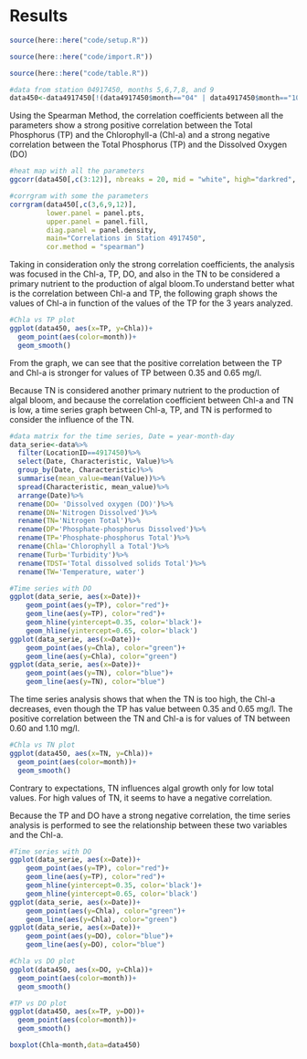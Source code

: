 # Results

```r
source(here::here("code/setup.R"))
```

```r
source(here::here("code/import.R"))
```

```r
source(here::here("code/table.R"))
```


```r
#data from station 04917450, months 5,6,7,8, and 9
data450<-data4917450[!(data4917450$month=="04" | data4917450$month=="10" | data4917450$month=="11"),]
```
Using the Spearman Method, the correlation coefficients between all the parameters show a strong positive correlation between the Total Phosphorus (TP) and the Chlorophyll-a (Chl-a) and a strong negative correlation between the Total Phosphorus (TP) and the Dissolved Oxygen (DO)
```r
#heat map with all the parameters
ggcorr(data450[,c(3:12)], nbreaks = 20, mid = "white", high="darkred", label=T, method = c('pairwise','spearman'))
```

```r
#corrgram with some the parameters
corrgram(data450[,c(3,6,9,12)],
         lower.panel = panel.pts,
         upper.panel = panel.fill,
         diag.panel = panel.density,
         main="Correlations in Station 4917450",
         cor.method = "spearman")
```

Taking in consideration only the strong correlation coefficients, the analysis was focused in the Chl-a, TP, DO, and also in the TN to be considered a primary nutrient to the production of algal bloom.To understand better what is the correlation between Chl-a and TP, the following graph shows the values of Chl-a in function of the values of the TP for the 3 years analyzed.

```r
#Chla vs TP plot
ggplot(data450, aes(x=TP, y=Chla))+
  geom_point(aes(color=month))+
  geom_smooth()
```

From the graph, we can see that the positive correlation between the TP and Chl-a is stronger for values of TP between 0.35 and 0.65 mg/l.

Because TN is considered another primary nutrient to the production of algal bloom, and because the correlation coefficient between Chl-a and TN is low, a time series graph between Chl-a, TP, and TN is performed to consider the influence of the TN.

```r
#data matrix for the time series, Date = year-month-day
data_serie<-data%>%
  filter(LocationID==4917450)%>%
  select(Date, Characteristic, Value)%>%
  group_by(Date, Characteristic)%>%
  summarise(mean_value=mean(Value))%>%
  spread(Characteristic, mean_value)%>%
  arrange(Date)%>%
  rename(DO= 'Dissolved oxygen (DO)')%>%
  rename(DN='Nitrogen Dissolved')%>%
  rename(TN='Nitrogen Total')%>%
  rename(DP='Phosphate-phosphorus Dissolved')%>%
  rename(TP='Phosphate-phosphorus Total')%>%
  rename(Chla='Chlorophyll a Total')%>%
  rename(Turb='Turbidity')%>%
  rename(TDST='Total dissolved solids Total')%>%
  rename(TW='Temperature, water')
```

```r
#Time series with DO
ggplot(data_serie, aes(x=Date))+
    geom_point(aes(y=TP), color="red")+
    geom_line(aes(y=TP), color="red")+
    geom_hline(yintercept=0.35, color='black')+
    geom_hline(yintercept=0.65, color='black')
ggplot(data_serie, aes(x=Date))+
    geom_point(aes(y=Chla), color="green")+
    geom_line(aes(y=Chla), color="green")
ggplot(data_serie, aes(x=Date))+
    geom_point(aes(y=TN), color="blue")+
    geom_line(aes(y=TN), color="blue")
```

The time series analysis shows that when the TN is too high, the Chl-a decreases, even though the TP has value between 0.35 and 0.65 mg/l.
The positive correlation between the TN and Chl-a is for values of TN between 0.60 and 1.10 mg/l. 

```r
#Chla vs TN plot
ggplot(data450, aes(x=TN, y=Chla))+
  geom_point(aes(color=month))+
  geom_smooth()
```

Contrary to expectations, TN influences algal growth only for low total values. For high values of TN, it seems to have a negative correlation.

Because the TP and DO have a strong negative correlation, the time series analysis is performed to see the relationship between these two variables and the Chl-a.

```r
#Time series with DO
ggplot(data_serie, aes(x=Date))+
    geom_point(aes(y=TP), color="red")+
    geom_line(aes(y=TP), color="red")+
    geom_hline(yintercept=0.35, color='black')+
    geom_hline(yintercept=0.65, color='black')
ggplot(data_serie, aes(x=Date))+
    geom_point(aes(y=Chla), color="green")+
    geom_line(aes(y=Chla), color="green")
ggplot(data_serie, aes(x=Date))+
    geom_point(aes(y=DO), color="blue")+
    geom_line(aes(y=DO), color="blue")
```
```r
#Chla vs DO plot
ggplot(data450, aes(x=DO, y=Chla))+
  geom_point(aes(color=month))+
  geom_smooth()
```
```r
#TP vs DO plot
ggplot(data450, aes(x=TP, y=DO))+
  geom_point(aes(color=month))+
  geom_smooth()
```

```r
boxplot(Chla~month,data=data450)
```
